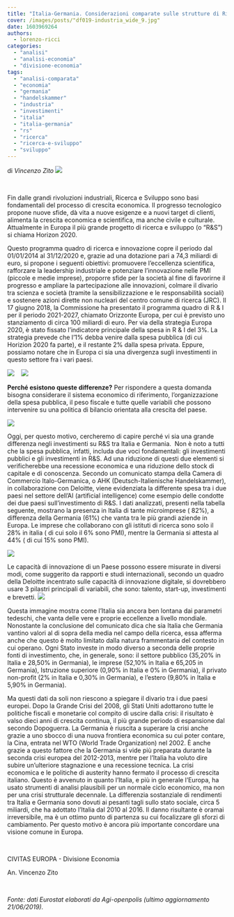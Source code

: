 ```yaml
---
title: "Italia-Germania. Considerazioni comparate sulle strutture di Ricerca e Sviluppo"
cover: /images/posts/"df019-industria_wide_9.jpg"
date: 1603969264
authors:
  - lorenzo-ricci
categories: 
  - "analisi"
  - "analisi-economia"
  - "divisione-economia"
tags: 
  - "analisi-comparata"
  - "economia"
  - "germania"
  - "handelskammer"
  - "industria"
  - "investimenti"
  - "italia"
  - "italia-germania"
  - "rs"
  - "ricerca"
  - "ricerca-e-sviluppo"
  - "sviluppo"
---
```


di _Vincenzo Zito_ ![](https://civitaseuropadoteu.wordpress.com/wp-content/uploads/2024/04/df019-industria_wide_9.jpg?w=300&h=143)

 

Fin dalle grandi rivoluzioni industriali, Ricerca e Sviluppo sono basi fondamentali del processo di crescita economica. Il progresso tecnologico propone nuove sfide, dà vita a nuove esigenze e a nuovi target di clienti, alimenta la crescita economica e scientifica, ma anche civile e culturale. Attualmente in Europa il più grande progetto di ricerca e sviluppo (o “R&S”) si chiama Horizon 2020.

Questo programma quadro di ricerca e innovazione copre il periodo dal 01/01/2014 al 31/12/2020 e, grazie ad una dotazione pari a 74,3 miliardi di euro, si propone i seguenti obiettivi: promuovere l’eccellenza scientifica, rafforzare la leadership industriale e potenziare l’innovazione nelle PMI (piccole e medie imprese), proporre sfide per la società al fine di favorirne il progresso e ampliare la partecipazione alle innovazioni, colmare il divario tra scienza e società (tramite la sensibilizzazione e le responsabilità sociali) e sostenere azioni dirette non nucleari del centro comune di ricerca (JRC). Il 17 giugno 2018, la Commissione ha presentato il programma quadro di R & I per il periodo 2021-2027, chiamato Orizzonte Europa, per cui è previsto uno stanziamento di circa 100 miliardi di euro. Per via della strategia Europa 2020, è stato fissato l’indicatore principale della spesa in R & I del 3%. La strategia prevede che l’1% debba venire dalla spesa pubblica (di cui Horizion 2020 fa parte), e il restante 2% dalla spesa privata. Eppure, possiamo notare che in Europa ci sia una divergenza sugli investimenti in questo settore fra i vari paesi.

![](https://civitaseuropadoteu.wordpress.com/wp-content/uploads/2024/04/95c2a-immagine1.png?w=300&h=267)    ![](https://civitaseuropadoteu.wordpress.com/wp-content/uploads/2024/04/652e6-immagine2.png?w=300&h=267)

**Perché esistono queste differenze?** Per rispondere a questa domanda bisogna considerare il sistema economico di riferimento, l’organizzazione della spesa pubblica, il peso fiscale e tutte quelle variabili che possono intervenire su una politica di bilancio orientata alla crescita del paese.

![](https://civitaseuropadoteu.wordpress.com/wp-content/uploads/2024/04/2d180-colourbox_16900269_bearbeitet_983x427-formatkey-jpg-w983m.jpg?w=300&h=130)

Oggi, per questo motivo, cercheremo di capire perché vi sia una grande differenza negli investimenti su R&S tra Italia e Germania.  Non è noto a tutti che la spesa pubblica, infatti, includa due voci fondamentali: gli investimenti pubblici e gli investimenti in R&S. Ad una riduzione di questi due elementi si verificherebbe una recessione economica e una riduzione dello stock di capitale e di conoscenza. Secondo un comunicato stampa della Camera di Commercio Italo-Germanica, o AHK (Deutsch-Italienische Handelskammer), in collaborazione con Deloitte, viene evidenziata la differente spesa tra i due paesi nel settore dell’AI (artificial intelligence) come esempio delle condotte dei due paesi sull’investimento di R&S. I dati analizzati, presenti nella tabella seguente, mostrano la presenza in Italia di tante microimprese ( 82%), a differenza della Germania (61%) che vanta tra le più grandi aziende in Europa. Le imprese che collaborano con gli istituti di ricerca sono solo il 28% in italia ( di cui solo il 6% sono PMI), mentre la Germania si attesta al 44% ( di cui 15% sono PMI).

![](https://civitaseuropadoteu.wordpress.com/wp-content/uploads/2024/04/04fa8-immagine3.png?w=300&h=160)

Le capacità di innovazione di un Paese possono essere misurate in diversi modi, come suggerito da rapporti e studi internazionali, secondo un quadro della Deloitte incentrato sulle capacità di innovazione digitale, si dovrebbero usare 3 pilastri principali di variabili, che sono: talento, start-up, investimenti e brevetti. **![](https://civitaseuropadoteu.wordpress.com/wp-content/uploads/2024/04/7fbb3-immagine4.png?w=300&h=129)**

Questa immagine mostra come l’Italia sia ancora ben lontana dai parametri tedeschi, che vanta delle vere e proprie eccellenze a livello mondiale. Nonostante la conclusione del comunicato dica che sia Italia che Germania vantino valori al di sopra della media nel campo della ricerca, essa afferma anche che questo è molto limitato dalla natura frammentaria del contesto in cui operano. Ogni Stato investe in modo diverso a seconda delle proprie fonti di investimento, che, in generale, sono: il settore pubblico (35,20% in Italia e 28,50% in Germania), le imprese (52,10% in Italia e 65,205 in Germania), Istruzione superiore (0,90% in Italia e 0% in Germania), il privato non-profit (2% in Italia e 0,30% in Germania), e l’estero (9,80% in Italia e 5,90% in Germania).

Ma questi dati da soli non riescono a spiegare il divario tra i due paesi europei. Dopo la Grande Crisi del 2008, gli Stati Uniti adottarono tutte le politiche fiscali e monetarie col compito di uscire dalla crisi: il risultato è valso dieci anni di crescita continua, il più grande periodo di espansione dal secondo Dopoguerra. La Germania è riuscita a superare la crisi anche grazie a uno sbocco di una nuova frontiera economica su cui poter contare, la Cina, entrata nel WTO (World Trade Organization) nel 2002. È anche grazie a questo fattore che la Germania si vide più preparata durante la seconda crisi europea del 2012-2013, mentre per l’Italia ha voluto dire subire un’ulteriore stagnazione e una recessione tecnica. La crisi economica e le politiche di austerity hanno fermato il processo di crescita italiano. Questo è avvenuto in quanto l’Italia, e più in generale l’Europa, ha usato strumenti di analisi plausibili per un normale ciclo economico, ma non per una crisi strutturale decennale. La differenzia sostanziale di rendimenti tra Italia e Germania sono dovuti ai pesanti tagli sullo stato sociale, circa 5 miliardi, che ha adottato l’Italia dal 2010 al 2016. Il danno risultante è oramai irreversibile, ma è un ottimo punto di partenza su cui focalizzare gli sforzi di cambiamento. Per questo motivo è ancora più importante concordare una visione comune in Europa.

 

CIVITAS EUROPA - Divisione Economia

An. Vincenzo Zito

 

_Fonte: dati Eurostat elaborati da Agi-openpolis (ultimo aggiornamento 21/06/2019)._
